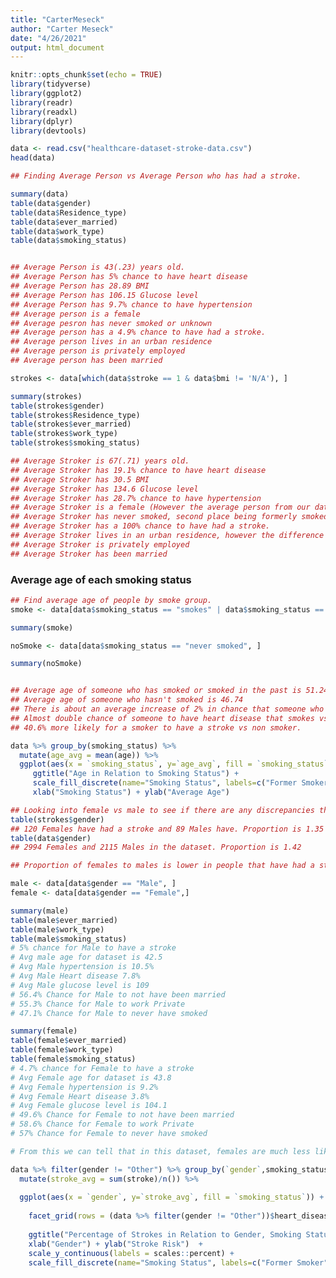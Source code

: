 ```yaml
---
title: "CarterMeseck"
author: "Carter Meseck"
date: "4/26/2021"
output: html_document
---
```


```r
knitr::opts_chunk$set(echo = TRUE)
library(tidyverse)
library(ggplot2)
library(readr)
library(readxl)
library(dplyr)
library(devtools)
```
```r
data <- read.csv("healthcare-dataset-stroke-data.csv")
head(data)


```
```r
## Finding Average Person vs Average Person who has had a stroke.

summary(data)
table(data$gender)
table(data$Residence_type)
table(data$ever_married)
table(data$work_type)
table(data$smoking_status)


## Average Person is 43(.23) years old.
## Average Person has 5% chance to have heart disease
## Average Person has 28.89 BMI
## Average Person has 106.15 Glucose level
## Average Person has 9.7% chance to have hypertension
## Average person is a female
## Average pesron has never smoked or unknown
## Average person has a 4.9% chance to have had a stroke.
## Average person lives in an urban residence
## Average person is privately employed
## Average person has been married

strokes <- data[which(data$stroke == 1 & data$bmi != 'N/A'), ]

summary(strokes)
table(strokes$gender)
table(strokes$Residence_type)
table(strokes$ever_married)
table(strokes$work_type)
table(strokes$smoking_status)

## Average Stroker is 67(.71) years old.
## Average Stroker has 19.1% chance to have heart disease
## Average Stroker has 30.5 BMI
## Average Stroker has 134.6 Glucose level
## Average Stroker has 28.7% chance to have hypertension
## Average Stroker is a female (However the average person from our dataset was a female so not surprising)
## Average Stroker has never smoked, second place being formerly smoked as opposed to unknown in non smokers.
## Average Stroker has a 100% chance to have had a stroke.
## Average Stroker lives in an urban residence, however the difference is only 9 so I wouldn't say this is statistically significant.
## Average Stroker is privately employed
## Average Stroker has been married


```


### Average age of each smoking status


```r


## Find average age of people by smoke group.
smoke <- data[data$smoking_status == "smokes" | data$smoking_status == "formerly smoked", ]

summary(smoke)

noSmoke <- data[data$smoking_status == "never smoked", ]

summary(noSmoke)


## Average age of someone who has smoked or smoked in the past is 51.24
## Average age of someone who hasn't smoked is 46.74
## There is about an average increase of 2% in chance that someone who smoked will have had a stroke.
## Almost double chance of someone to have heart disease that smokes vs non smoke
## 40.6% more likely for a smoker to have a stroke vs non smoker.

data %>% group_by(smoking_status) %>%
  mutate(age_avg = mean(age)) %>%
  ggplot(aes(x = `smoking_status`, y=`age_avg`, fill = `smoking_status`)) + geom_bar(stat="identity", position = "dodge") + 
     ggtitle("Age in Relation to Smoking Status") +
     scale_fill_discrete(name="Smoking Status", labels=c("Former Smoker", "Never Smoked", "Smokes", "Unknown")) +
     xlab("Smoking Status") + ylab("Average Age")  


```
```r
## Looking into female vs male to see if there are any discrepancies there.
table(strokes$gender)
## 120 Females have had a stroke and 89 Males have. Proportion is 1.35
table(data$gender)
## 2994 Females and 2115 Males in the dataset. Proportion is 1.42

## Proportion of females to males is lower in people that have had a stroke, but not significant enough to extract any  meaning.

male <- data[data$gender == "Male", ]
female <- data[data$gender == "Female",]

summary(male)
table(male$ever_married)
table(male$work_type)
table(male$smoking_status)
# 5% chance for Male to have a stroke
# Avg male age for dataset is 42.5
# Avg Male hypertension is 10.5%
# Avg Male Heart disease 7.8%
# Avg Male glucose level is 109
# 56.4% Chance for Male to not have been married
# 55.3% Chance for Male to work Private
# 47.1% Chance for Male to never have smoked

summary(female)
table(female$ever_married)
table(female$work_type)
table(female$smoking_status)
# 4.7% chance for Female to have a stroke
# Avg Female age for dataset is 43.8
# Avg Female hypertension is 9.2%
# Avg Female Heart disease 3.8%
# Avg Female glucose level is 104.1
# 49.6% Chance for Female to not have been married
# 58.6% Chance for Female to work Private
# 57% Chance for Female to never have smoked

# From this we can tell that in this dataset, females are much less likely to have heart disease, have been married, and have smoked.

```
```r

data %>% filter(gender != "Other") %>% group_by(`gender`,smoking_status,heart_disease) %>% 
  mutate(stroke_avg = sum(stroke)/n()) %>%
  
  ggplot(aes(x = `gender`, y=`stroke_avg`, fill = `smoking_status`)) + geom_bar(stat="identity", position = "dodge") + 
  
    facet_grid(rows = (data %>% filter(gender != "Other"))$heart_disease, labeller = as_labeller(c("0"="No Heart Disease", "1"="Heart Disease"))) + 
    
    ggtitle("Percentage of Strokes in Relation to Gender, Smoking Status, and Heart Disease") + 
    xlab("Gender") + ylab("Stroke Risk")  +
    scale_y_continuous(labels = scales::percent) +
    scale_fill_discrete(name="Smoking Status", labels=c("Former Smoker", "Never Smoked", "Smokes", "Unknown"))

```











